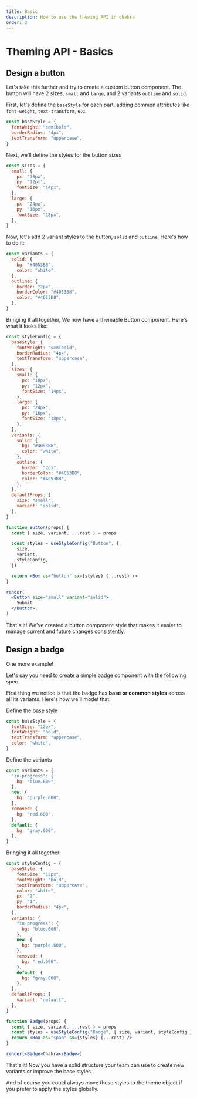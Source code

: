 ```yaml
---
title: Basic
description: How to use the theming API in chakra
order: 2
---
```



# Theming API - Basics

## Design a button

Let's take this further and try to create a custom button component. The button
will have 2 sizes, `small` and `large`, and 2 variants `outline` and `solid`.

<ButtonSpec />

First, let's define the `baseStyle` for each part, adding common attributes like
`font-weight`, `text-transform`, etc.

```jsx live=false
const baseStyle = {
  fontWeight: "semibold",
  borderRadius: "4px",
  textTransform: "uppercase",
}
```

Next, we'll define the styles for the button sizes

```jsx live=false
const sizes = {
  small: {
    px: "18px",
    py: "12px",
    fontSize: "14px",
  },
  large: {
    px: "24px",
    py: "16px",
    fontSize: "18px",
  },
}
```

Now, let's add 2 variant styles to the button, `solid` and `outline`. Here's how
to do it:

```jsx live=false
const variants = {
  solid: {
    bg: "#4053B8",
    color: "white",
  },
  outline: {
    border: "2px",
    borderColor: "#4053B8",
    color: "#4053B8",
  },
}
```

Bringing it all together, We now have a themable Button component. Here's what
it looks like:

```jsx manual=true
const styleConfig = {
  baseStyle: {
    fontWeight: "semibold",
    borderRadius: "4px",
    textTransform: "uppercase",
  },
  sizes: {
    small: {
      px: "18px",
      py: "12px",
      fontSize: "14px",
    },
    large: {
      px: "24px",
      py: "16px",
      fontSize: "18px",
    },
  },
  variants: {
    solid: {
      bg: "#4053B8",
      color: "white",
    },
    outline: {
      border: "2px",
      borderColor: "#4053B8",
      color: "#4053B8",
    },
  },
  defaultProps: {
    size: "small",
    variant: "solid",
  },
}

function Button(props) {
  const { size, variant, ...rest } = props

  const styles = useStyleConfig("Button", {
    size,
    variant,
    styleConfig,
  })

  return <Box as="button" sx={styles} {...rest} />
}

render(
  <Button size="small" variant="solid">
    Submit
  </Button>,
)
```

That's it! We've created a button component style that makes it easier to manage
current and future changes consistently.

## Design a badge

One more example!

Let's say you need to create a simple badge component with the following spec.

<BadgeSpec />

First thing we notice is that the badge has **base or common styles** across all
its variants. Here's how we'll model that:

Define the base style

```jsx live=false
const baseStyle = {
  fontSize: "12px",
  fontWeight: "bold",
  textTransform: "uppercase",
  color: "white",
}
```

Define the variants

```jsx live=false
const variants = {
  "in-progress": {
    bg: "blue.600",
  },
  new: {
    bg: "purple.600",
  },
  removed: {
    bg: "red.600",
  },
  default: {
    bg: "gray.600",
  },
}
```

Bringing it all together:

```jsx manual=true
const styleConfig = {
  baseStyle: {
    fontSize: "12px",
    fontWeight: "bold",
    textTransform: "uppercase",
    color: "white",
    px: "2",
    py: "1",
    borderRadius: "4px",
  },
  variants: {
    "in-progress": {
      bg: "blue.600",
    },
    new: {
      bg: "purple.600",
    },
    removed: {
      bg: "red.600",
    },
    default: {
      bg: "gray.600",
    },
  },
  defaultProps: {
    variant: "default",
  },
}

function Badge(props) {
  const { size, variant, ...rest } = props
  const styles = useStyleConfig("Badge", { size, variant, styleConfig })
  return <Box as="span" sx={styles} {...rest} />
}

render(<Badge>Chakra</Badge>)
```

That's it! Now you have a solid structure your team can use to create new
variants or improve the base styles.

And of course you could always move these styles to the theme object if you
prefer to apply the styles globally.
